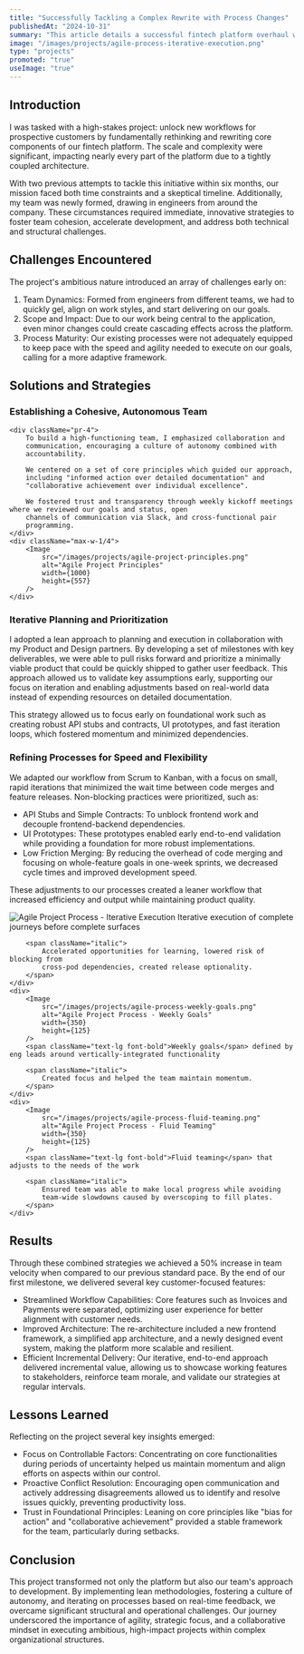 ```yaml
---
title: "Successfully Tackling a Complex Rewrite with Process Changes"
publishedAt: "2024-10-31"
summary: "This article details a successful fintech platform overhaul where a newly formed team tackled a complex rewrite of core components after two previous failed attempts. Through strategic changes in team dynamics and development processes—including switching from Scrum to Kanban, implementing rapid iterations, and fostering strong team collaboration—the project achieved a 50% increase in velocity. The team successfully delivered streamlined workflows and improved architecture while demonstrating how process changes and adaptive methodologies can transform both product development and team effectiveness."
image: "/images/projects/agile-process-iterative-execution.png"
type: "projects"
promoted: "true"
useImage: "true"
---
```


## Introduction

I was tasked with a high-stakes project: unlock new workflows for prospective customers by fundamentally rethinking and rewriting core components of our fintech platform. The scale and complexity were significant, impacting nearly every part of the platform due to a tightly coupled architecture.

With two previous attempts to tackle this initiative within six months, our mission faced both time constraints and a skeptical timeline. Additionally, my team was newly formed, drawing in engineers from around the company. These circumstances required immediate, innovative strategies to foster team cohesion, accelerate development, and address both technical and structural challenges.

## Challenges Encountered

The project's ambitious nature introduced an array of challenges early on:

1. Team Dynamics: Formed from engineers from different teams, we had to quickly gel, align on work styles, and start delivering on our goals.
1. Scope and Impact: Due to our work being central to the application, even minor changes could create cascading effects across the platform.
1. Process Maturity: Our existing processes were not adequately equipped to keep pace with the speed and agility needed to execute on our goals, calling for a more adaptive framework.

## Solutions and Strategies

### Establishing a Cohesive, Autonomous Team

<div className="flex justify-center flex-col md:flex-row">

    <div className="pr-4">
        To build a high-functioning team, I emphasized collaboration and
        communication, encouraging a culture of autonomy combined with
        accountability.

        We centered on a set of core principles which guided our approach,
        including "informed action over detailed documentation" and
        "collaborative achievement over individual excellence".

        We fostered trust and transparency through weekly kickoff meetings where we reviewed our goals and status, open
        channels of communication via Slack, and cross-functional pair
        programming.
    </div>
    <div className="max-w-1/4">
        <Image
            src="/images/projects/agile-project-principles.png"
            alt="Agile Project Principles"
            width={1000}
            height={557}
        />
    </div>

</div>

### Iterative Planning and Prioritization

I adopted a lean approach to planning and execution in collaboration with my Product and Design partners. By developing a set of milestones with key deliverables, we were able to pull risks forward and prioritize a minimally viable product that could be quickly shipped to gather user feedback. This approach allowed us to validate key assumptions early, supporting our focus on iteration and enabling adjustments based on real-world data instead of expending resources on detailed documentation.

This strategy allowed us to focus early on foundational work such as creating robust API stubs and contracts, UI prototypes, and fast iteration loops, which fostered momentum and minimized dependencies.

### Refining Processes for Speed and Flexibility

We adapted our workflow from Scrum to Kanban, with a focus on small, rapid iterations that minimized the wait time between code merges and feature releases. Non-blocking practices were prioritized, such as:

-   API Stubs and Simple Contracts: To unblock frontend work and decouple frontend-backend dependencies.
-   UI Prototypes: These prototypes enabled early end-to-end validation while providing a foundation for more robust implementations.
-   Low Friction Merging: By reducing the overhead of code merging and focusing on whole-feature goals in one-week sprints, we decreased cycle times and improved development speed.

These adjustments to our processes created a leaner workflow that increased efficiency and output while maintaining product quality.

<div className="grid grid-cols-1 md:grid-cols-3 gap-3">
    <div>
        <Image
            src="/images/projects/agile-process-iterative-execution.png"
            alt="Agile Project Process - Iterative Execution"
            width={350}
            height={125}
        />
        <span className="text-lg font-bold">Iterative execution</span> of complete journeys before complete surfaces

        <span className="italic">
            Accelerated opportunities for learning, lowered risk of blocking from
            cross-pod dependencies, created release optionality.
        </span>
    </div>
    <div>
        <Image
            src="/images/projects/agile-process-weekly-goals.png"
            alt="Agile Project Process - Weekly Goals"
            width={350}
            height={125}
        />
        <span className="text-lg font-bold">Weekly goals</span> defined by eng leads around vertically-integrated functionality

        <span className="italic">
            Created focus and helped the team maintain momentum.
        </span>
    </div>
    <div>
        <Image
            src="/images/projects/agile-process-fluid-teaming.png"
            alt="Agile Project Process - Fluid Teaming"
            width={350}
            height={125}
        />
        <span className="text-lg font-bold">Fluid teaming</span> that adjusts to the needs of the work

        <span className="italic">
            Ensured team was able to make local progress while avoiding
            team-wide slowdowns caused by overscoping to fill plates.
        </span>
    </div>

</div>

## Results

Through these combined strategies we achieved a 50% increase in team velocity when compared to our previous standard pace. By the end of our first milestone, we delivered several key customer-focused features:

-   <span className="font-bold">Streamlined Workflow Capabilities</span>: Core features such as Invoices and Payments
    were separated, optimizing user experience for better alignment with customer needs.
-   <span className="font-bold">Improved Architecture</span>: The re-architecture included a new frontend framework, a
    simplified app architecture, and a newly designed event system, making the platform more scalable and resilient.
-   <span className="font-bold">Efficient Incremental Delivery</span>: Our iterative, end-to-end approach delivered
    incremental value, allowing us to showcase working features to stakeholders, reinforce team morale, and validate our
    strategies at regular intervals.

## Lessons Learned

Reflecting on the project several key insights emerged:

-   <span className="font-bold">Focus on Controllable Factors</span>: Concentrating on core functionalities during
    periods of uncertainty helped us maintain momentum and align efforts on aspects within our control.
-   <span className="font-bold">Proactive Conflict Resolution</span>: Encouraging open communication and actively
    addressing disagreements allowed us to identify and resolve issues quickly, preventing productivity loss.
-   <span className="font-bold">Trust in Foundational Principles</span>: Leaning on core principles like "bias for
    action" and "collaborative achievement" provided a stable framework for the team, particularly during setbacks.

## Conclusion

This project transformed not only the platform but also our team's approach to development. By implementing lean methodologies, fostering a culture of autonomy, and iterating on processes based on real-time feedback, we overcame significant structural and operational challenges. Our journey underscored the importance of agility, strategic focus, and a collaborative mindset in executing ambitious, high-impact projects within complex organizational structures.
